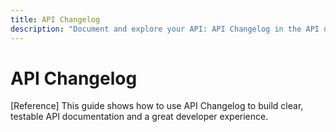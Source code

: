 ```yaml
---
title: API Changelog
description: "Document and explore your API: API Changelog in the API docs and playground."
---
```


# API Changelog

[Reference] This guide shows how to use API Changelog to build clear, testable API documentation and a great developer experience.
